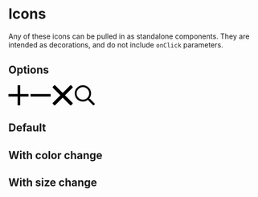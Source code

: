 
<Meta title="Components/IconLibrary" of={IconStories} />

# Icons

Any of these icons can be pulled in as standalone components. They are intended as decorations, and do not include `onClick` parameters.

## Options

<IconGallery>
  <IconItem name="<IconPlus/>">
    <svg
      width="40"
      height="40"
      viewBox="0 0 48 48"
      fill="none"
      xmlns="http://www.w3.org/2000/svg"
      role="img"
      aria-label="Plus icon"
    >
      <path d="M0 27V21H48V27H0Z M28 48H22L22 2.62268e-07L28 0L28 48Z" fill="#000" />
    </svg>
  </IconItem>
  <IconItem name="<IconMinus/>">
    <svg
      width="40"
      height="40"
      viewBox="0 0 48 48"
      fill="none"
      xmlns="http://www.w3.org/2000/svg"
      role="img"
      aria-label="Minus icon"
    >
      <path d="M0 27V21H48V27H0Z" fill="#000" />
    </svg>
  </IconItem>
  <IconItem name="<IconClose/>">
    <svg
      width="40"
      height="40"
      viewBox="0 0 48 48"
      fill="none"
      xmlns="http://www.w3.org/2000/svg"
      role="img"
      aria-label="Close icon"
    >
      <path
        d="M29.5351 24L47.5624 42.0273C47.8469 42.3993 47.9781 42.815 47.9781 43.2744C47.9781 43.7338 47.8469 44.1057 47.5624 44.3902L44.3683 47.5843C44.0839 47.8687 43.7119 48 43.2525 48C42.7931 48 42.3774 47.8687 42.0055 47.5843L23.9781 29.557L5.95078 47.5843C5.57885 47.8687 5.16317 48 4.70374 48C4.2443 48 3.87238 47.8687 3.58797 47.5843L0.393801 44.3902C0.131267 44.1057 0 43.7338 0 43.2744C0 42.815 0.131267 42.3993 0.415679 42.0273L18.443 24L0.415679 5.97265C0.131267 5.60073 0 5.18505 0 4.72562C0 4.26618 0.131267 3.89426 0.415679 3.60985L3.60985 0.415679C3.89426 0.131267 4.2443 0 4.72562 0C5.20693 0 5.60073 0.131267 5.97265 0.415679L24 18.443L42.0273 0.415679C42.3993 0.131267 42.815 0 43.2744 0C43.7338 0 44.1057 0.131267 44.3902 0.415679L47.5843 3.60985C47.8687 3.89426 48 4.26618 48 4.72562C48 5.18505 47.8687 5.60073 47.5843 5.97265L29.5351 24Z"
        fill="#000"
      />
    </svg>
  </IconItem>
  <IconItem name="<IconSearch/>">
    <svg
      width="40"
      height="40"
      viewBox="0 0 48 48"
      fill="none"
      xmlns="http://www.w3.org/2000/svg"
      role="img"
      aria-label="Search icon"
    >
      <path
        d="M47.719 43.963C47.9113 44.1553 48 44.4067 48 44.7172C48 45.0277 47.9113 45.3087 47.719 45.5601L45.5601 47.6303C45.3087 47.8817 45.0277 48 44.7172 48C44.4067 48 44.1553 47.8817 43.963 47.6303L32.5323 36.2884C32.3401 36.037 32.2514 35.7856 32.2514 35.5342V34.2181C30.5065 35.7116 28.5397 36.8946 26.3512 37.7375C24.1627 38.5804 21.8854 39.0092 19.5046 39.0092C15.9408 39.0092 12.6728 38.1368 9.70055 36.3771C6.72828 34.6322 4.37708 32.2662 2.61738 29.2939C0.872458 26.3216 0 23.0684 0 19.5046C0 15.9408 0.872458 12.6728 2.63216 9.71534C4.37708 6.74307 6.74307 4.39187 9.71534 2.63216C12.6728 0.872458 15.9408 0 19.5046 0C23.0684 0 26.3364 0.872458 29.2939 2.63216C32.2662 4.37708 34.6174 6.74307 36.3771 9.71534C38.122 12.6876 39.0092 15.9556 39.0092 19.5046C39.0092 21.8854 38.5804 24.1627 37.7375 26.3512C36.8946 28.5397 35.7264 30.5065 34.2181 32.2514H35.5342C35.8447 32.2514 36.0961 32.3401 36.2884 32.5323L47.719 43.963ZM19.5046 34.4991C22.1959 34.4991 24.695 33.8336 27.0018 32.488C29.3087 31.1423 31.1423 29.3087 32.488 27.0018C33.8336 24.695 34.4991 22.1959 34.4991 19.5046C34.4991 16.8133 33.8336 14.3142 32.488 12.0074C31.1423 9.70055 29.3087 7.86691 27.0018 6.52126C24.695 5.1756 22.1811 4.49538 19.5046 4.49538C16.8133 4.49538 14.3142 5.16081 12.0074 6.50647C9.70055 7.85213 7.86691 9.68577 6.52126 11.9926C5.1756 14.2994 4.51017 16.7985 4.51017 19.4898C4.51017 22.1811 5.1756 24.6802 6.52126 26.9871C7.86691 29.2939 9.70055 31.1275 12.0074 32.4732C14.3142 33.8189 16.8133 34.4991 19.5046 34.4991Z"
        fill="#000"
      />
    </svg>
  </IconItem>
</IconGallery>

## Default

<Canvas of={IconStories.Default} />

<Controls />

## With color change

<Canvas of={IconStories.WithColor} />

## With size change

<Canvas of={IconStories.ChangingSize} />
